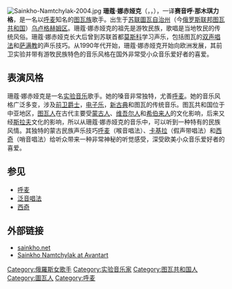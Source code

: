 {{Unreferenced|time=2018-07-11T03:35:18+00:00}}
[[Image:Sainkho-Namtchylak-2004.jpg|thumb]]
'''珊蔻·娜赤娅克'''（{{lang-ru|Сайнхо Намчылак}}，{{lang-tyv|Сайын-Хөө Намчылак}}，{{bd|1957年||catIdx=S}}），一译'''赛音呼·那木琪力格'''，是一名以[[呼麦|呼麦]]知名的[[图瓦族|图瓦族]]歌手。出生于[[苏联|苏联]][[圖瓦自治州|圖瓦自治州]]（今[[俄罗斯联邦|俄罗斯联邦]][[图瓦共和国|图瓦共和国]]）[[乌卢格赫姆区|乌卢格赫姆区]]。珊蔻·娜赤娅克的祖先是游牧民族，歌唱是当地牧民的传统风俗。珊蔻·娜赤娅克长大后曾到苏联首都[[莫斯科|莫斯科]]学习声乐，包括图瓦的[[双声唱法|双声唱法]]和[[萨满教|萨满教]]的声乐技巧。从1990年代开始，珊蔻·娜赤娅克开始向欧洲发展，其前卫实验并带有游牧民族特色的音乐风格在国外非常受小众音乐爱好者的喜爱。

==表演风格==
珊蔻·娜赤娅克是一名[[实验音乐|实验音乐]]歌手。她的嗓音非常独特，尤善[[呼麦|呼麦]]。她的音乐风格广泛多变，涉及[[前卫爵士|前卫爵士]]，[[电子乐|电子乐]]，[[新古典|新古典]]和图瓦的传统音乐。图瓦共和国位于中亚地区，[[图瓦人|图瓦人]]在古代主要受[[蒙古人|蒙古人]]、[[维吾尔人|维吾尔人]]和[[希伯来人|希伯来人]]的文化影响，后来又经[[斯拉夫|斯拉夫]]文化的影响，所以从珊蔻·娜赤娅克的音乐中，可以听到一种特有的民族风情。其独特的蒙古民族声乐技巧[[呼麦|呼麦]]（喉音唱法）、[[卡基拉|卡基拉]]（假声带唱法）和[[西奇|西奇]]（哨音唱法）给听众带来一种非常神秘的听觉感受，深受欧美小众音乐爱好者的喜爱。

==参见==
*[[呼麦|呼麦]]
*[[泛音唱法|泛音唱法]]
*[[西奇|西奇]]

==外部链接==
*[http://www.sainkho.net/ sainkho.net] {{Wayback|url=http://www.sainkho.net/ |date=20101230023028 }}
*[http://www.avantart.com/music/sainkho Sainkho Namtchylak at Avantart] {{Wayback|url=http://www.avantart.com/music/sainkho |date=20110110043802 }}

{{Authority control}}
[[Category:俄羅斯女歌手|Category:俄羅斯女歌手]]
[[Category:实验音乐家|Category:实验音乐家]]
[[Category:图瓦共和国人|Category:图瓦共和国人]]
[[Category:圖瓦人|Category:圖瓦人]]
[[Category:呼麦|Category:呼麦]]